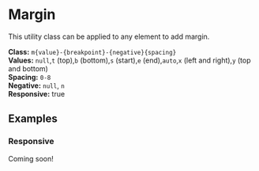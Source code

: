 
<Meta title="Utilities/Spacing/Margin" />

# Margin

This utility class can be applied to any element to add margin.

**Class:** `m{value}-{breakpoint}-{negative}{spacing}` <br/>
**Values:** `null`,`t` (top),`b` (bottom),`s` (start),`e` (end),`auto`,`x` (left and right),`y` (top and bottom) <br/>
**Spacing:** `0-8`<br/>
**Negative:** `null`, `n`<br/>
**Responsive:** true

## Examples

### Responsive

Coming soon!
